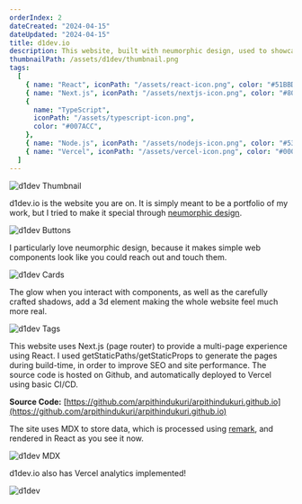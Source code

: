 ```yaml
---
orderIndex: 2
dateCreated: "2024-04-15"
dateUpdated: "2024-04-15"
title: d1dev.io
description: This website, built with neumorphic design, used to showcase my work.
thumbnailPath: /assets/d1dev/thumbnail.png
tags:
  [
    { name: "React", iconPath: "/assets/react-icon.png", color: "#51BBD8" },
    { name: "Next.js", iconPath: "/assets/nextjs-icon.png", color: "#808080" },
    {
      name: "TypeScript",
      iconPath: "/assets/typescript-icon.png",
      color: "#007ACC",
    },
    { name: "Node.js", iconPath: "/assets/nodejs-icon.png", color: "#539E43" },
    { name: "Vercel", iconPath: "/assets/vercel-icon.png", color: "#000000" },
  ]
---
```


<img src="/assets/d1dev/thumbnail.png" alt="d1dev Thumbnail" />

d1dev.io is the website you are on. It is simply meant to be a portfolio of my work, but I tried to make it special through [neumorphic design](https://dribbble.com/search/neumorphism).

<img src="/assets/d1dev/image-1.png" alt="d1dev Buttons" />

I particularly love neumorphic design, because it makes simple web components look like you could reach out and touch them.

<img src="/assets/d1dev/image-2.png" alt="d1dev Cards" />

The glow when you interact with components, as well as the carefully crafted shadows, add a 3d element making the whole website feel much more real.

<img src="/assets/d1dev/image-3.png" alt="d1dev Tags" />

This website uses Next.js (page router) to provide a multi-page experience using React.
I used getStaticPaths/getStaticProps to generate the pages during build-time, in order to improve SEO and site performance.
The source code is hosted on Github, and automatically deployed to Vercel using basic CI/CD.

**Source Code:** [https://github.com/arpithindukuri/arpithindukuri.github.io](https://github.com/arpithindukuri/arpithindukuri.github.io)

The site uses MDX to store data, which is processed using [remark](https://remark.js.org/), and rendered in React as you see it now.

<img src="/assets/d1dev/image-4.png" alt="d1dev MDX" />

d1dev.io also has Vercel analytics implemented!

<img src="/assets/d1dev/image-5.png" alt="d1dev " />
